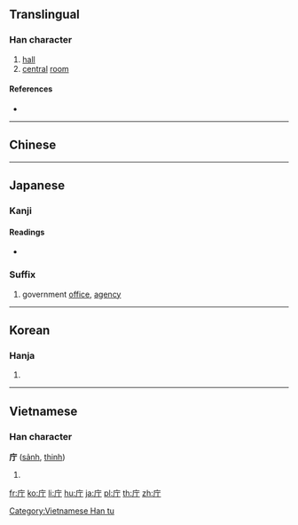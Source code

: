 {{character info/new}}
{{also|廳|厅}}
==Translingual==
{{Han simplified forms|廳|庁|厅}}
===Han character===
{{Han char|rn=53|rad=广|as=02|sn=5|four=|canj=IMN|ids=⿸广丁}}

# [[hall]]
# [[central]] [[room]]

====References====
* {{Han ref|kx=0343.070|dkj=09223|dj=0652.160|hdz=20872.070|uh=5E81|ud=24193}}

----

==Chinese==
{{zh-see|廳|v}}

----

==Japanese==

===Kanji===
{{ja-kanji|grade=6|rs=广02|style=s|kyu=廳}}

====Readings====
* {{ja-readings|goon=[[ちょう]] (chō)|kanon=[[てい]] (tei)|kun=[[やくしょ]] (yakusho)}}

===Suffix===
{{ja-pos|ちょう|suffix}}

# government [[office]], [[agency]]

----

==Korean==

===Hanja===
{{ko-hanja|hangeul=청|rv=cheong|mr=ch'ŏng}}

# {{defn|lang=ko|sort=广02}}

----

==Vietnamese==

===Han character===
'''庁''' ([[sảnh]], [[thinh]])

# {{defn|vi}}

[[Category:Vietnamese Han tu]]

[[fr:庁]]
[[ko:庁]]
[[li:庁]]
[[hu:庁]]
[[ja:庁]]
[[pl:庁]]
[[th:庁]]
[[zh:庁]]